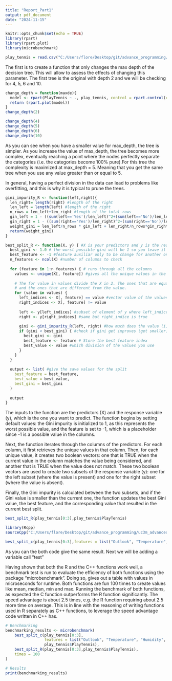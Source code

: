 ```yaml
---
title: "Report_Part1"
output: pdf_document
date: "2024-11-15"
---
```


```r
knitr::opts_chunk$set(echo = TRUE)
library(rpart)
library(rpart.plot)
library(microbenchmark)

play_tennis = read.csv("C:/Users/flore/Desktop/git/advance_programming/uc3m_advanced_programming/play_tennis.csv",header=TRUE)
```

The first is to create a function that only changes the max depth of the decision tree. This will allow to assess the effects of changing this parameter. 
The first tree is the original with depth 2 and we will be checking for 4, 5, 6 and 10.
```r
change_depth = function(maxde){
  model <- rpart(PlayTennis ~ ., play_tennis, control = rpart.control(cp = 0, maxdepth = maxde, minsplit = 1, minbucket = 1)) 
  return (rpart.plot(model)) 
}
change_depth(2)
```
```r
change_depth(4)
change_depth(5)
change_depth(6)
change_depth(10)
```
As you can see when you have a smaller value for max_depth, the tree is simpler. As you increase the value of max_depth, the tree becomes more complex, eventually reaching a point where the nodes perfectly separate the categories (i.e. the categories become 100% pure).For this tree the complexity is maximized at max_depth = 5. Meaning that you get the same tree when you use any value greater than or equal to 5.

In general, having a perfect division in the data can lead to problems like overfitting, and this is why it is typical to prune the trees.

```r
gini_impurity_R <- function(left,right){
  len_right= length(right) #length of the right 
  len_left = length(left) #length of the right
  n_rows = len_left+len_right #length of the total rows
  gin_left = 1 - ((sum(left=='Yes')/len_left)^2+(sum(left=='No')/len_left)^2) #gini calculation for the left
  gin_right = 1 - ((sum(right=='Yes')/len_right)^2+(sum(right=='No')/len_right)^2) #gini calculation for the right
  weight_gini = len_left/n_rows * gin_left + len_right/n_rows*gin_right #weighted
  return(weight_gini)
}

best_split_R <- function(X, y) { #X is your predictors and y is the response variable
  best_gini <- 1.0 # the worst possible gini will be 1 so you leave it as a max possible value
  best_feature <- -1 #feature auxiliar only to be change for another one.
  n_features <- ncol(X) #number of columns to check
  
  for (feature in 1:n_features) { # runs through all the columns 
    values <- unique(X[, feature]) #gives all the unique values in the column i(feature) if you have categorical you will get the different levels
    
    # The for value in values divide the X in 2. The ones that are equal to the i value in values 
    # and the ones that are different from the value. 
    for (value in values) { 
      left_indices <- X[, feature] == value #vector value of the values that are equal to the value i
      right_indices <- X[, feature] != value
      
      left <- y[left_indices] #subset of element of y where left_indice is true
      right <- y[right_indices] #same but right_indice is true
      
      gini <- gini_impurity_R(left, right) #how much does the value (i) divide the dataset
      if (gini < best_gini) { #check if gini get improves (get smaller) and if this happen change the gini value and save the feature
        best_gini <- gini
        best_feature <- feature # Store the best feature index
        best_value <- value #which division of the values you use
      }
    }
  }
  
  output <- list( #give the save values for the split 
    best_feature = best_feature,
    best_value = best_value,
    best_gini = best_gini
  )
  
  output
}
```
The inputs to the function are the predictors (X) and the response variable (y), which is the one you want to predict. The function begins by setting default values: the Gini impurity is initialized to 1, as this represents the worst possible value, and the feature is set to -1, which is a placeholder since -1 is a possible value in the columns.

Next, the function iterates through the columns of the predictors. For each column, it first retrieves the unique values in that column. Then, for each unique value, it creates two boolean vectors: one that is TRUE when the current value in the column matches the value being considered, and another that is TRUE when the value does not match. These two boolean vectors are used to create two subsets of the response variable (y): one for the left subset (where the value is present) and one for the right subset (where the value is absent).

Finally, the Gini impurity is calculated between the two subsets, and if the Gini value is smaller than the current one, the function updates the best Gini value, the best feature, and the corresponding value that resulted in the current best split.



```r
best_split_R(play_tennis[0:3],play_tennis$PlayTennis)
```


```r
library(Rcpp)
sourceCpp("C:/Users/flore/Desktop/git/advance_programming/uc3m_advanced_programming/advporgrammingpart1/src/decision_stump_c.cpp")
```


```r
best_split_c(play_tennis[0:3],features = list("Outlook", "Temperature", "Humidity", "Wind"),play_tennis$PlayTennis)
```
As you can the both code give the same result. Next we will be adding a variable call "test" 


Having shown that both the R and the C++ functions work well, a benchmark test is run to evaluate the efficiency of both functions using the package "microbenchmark". Doing so, gives out a table with values in microseconds for runtime. Both functions are fun 100 times to create values like mean, median, min and max. Running the benchmark of both functions, as expected the C function outperforms the R function significantly. The speed advantage is about 2.5 times, e.g. the R function requiring about 2.5 more time on average. This is in line with the reasoning of writing functions used in R separately as C++ functions, to leverage the speed advantage code written in C++ has. 

```r
# Benchmarking
benchmarking_results <- microbenchmark(
    best_split_c(play_tennis[0:3],
                 features = list("Outlook", "Temperature", "Humidity", "Wind"),
                 play_tennis$PlayTennis),
    best_split_R(play_tennis[0:3],play_tennis$PlayTennis),
    times = 100
)

# Results
print(benchmarking_results)

```